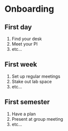 # Onboarding

## First day

1.  Find your desk
2.  Meet your PI
3.  etc...

## First week

1.  Set up regular meetings
2.  Stake out lab space
3.  etc...

## First semester

1.  Have a plan
2.  Present at group meeting
3.  etc...

